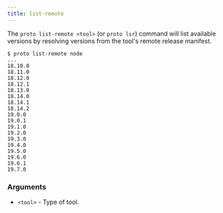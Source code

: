 ```yaml
---
title: list-remote
---
```


The `proto list-remote <tool>` (or `proto lsr`) command will list available versions by resolving
versions from the tool's remote release manifest.

```shell
$ proto list-remote node
...
18.10.0
18.11.0
18.12.0
18.12.1
18.13.0
18.14.0
18.14.1
18.14.2
19.0.0
19.0.1
19.1.0
19.2.0
19.3.0
19.4.0
19.5.0
19.6.0
19.6.1
19.7.0
```

### Arguments

- `<tool>` - Type of tool.
